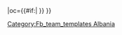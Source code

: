 {{fb team |t=Bashkimi Shkodran |tan=维拉斯尼亚足球俱乐部 |tc=ALB |abb={{#if:{{{abb|}}}|BAS}} |oc={{#if:{{{oc|}}}|{{{oc}}} }} }}<!--
--><noinclude>[[Category:Fb_team_templates Albania]]</noinclude>